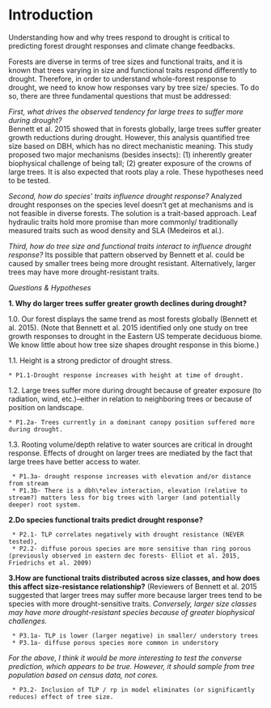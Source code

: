 # Introduction

Understanding how and why trees respond to drought is critical to predicting forest drought responses and climate change feedbacks.

Forests are diverse in terms of tree sizes and functional traits, and it is known that trees varying in size and functional traits respond differently to drought. Therefore, in order to understand whole-forest response to drought, we need to know how responses vary by tree size/ species. To do so, there are three fundamental questions that must be addressed:

*First, what drives the observed tendency for large trees to suffer more during drought?*  
Bennett et al. 2015 showed that in forests globally, large trees suffer greater growth reductions during drought. However, this analysis quantified tree size based on DBH, which has no direct mechanistic meaning. This study proposed two major mechanisms (besides insects): (1) inherently greater biophysical challenge of being tall; (2) greater exposure of the crowns of large trees. It is also expected that roots play a role. These hypotheses need to be tested.

*Second, how do species' traits influence drought response?* 
Analyzed drought responses on the species level doesn't get at mechanisms and is not feasible in diverse forests. The solution is a trait-based approach. Leaf hydraulic traits hold more promise than more commonly/ traditionally measured traits such as wood density and SLA (Medeiros et al.). 

*Third, how do tree size and functional traits interact to influence drought response?*
Its possible that pattern observed by Bennett et al. could be caused by smaller trees being more drought resistant. Alternatively, larger trees may have more drought-resistant traits.

*Questions & Hypotheses*


**1. Why do larger trees suffer greater growth declines during drought?**

1.0. Our forest displays the same trend as most forests globally (Bennett et al. 2015). (Note that Bennett et al. 2015 identified only one study on tree growth responses to drought in the Eastern US temperate deciduous biome. We know little about how tree size shapes drought response in this biome.)

1.1. Height is a strong predictor of drought stress.

    * P1.1-Drought response increases with height at time of drought.

1.2. Large trees suffer more during drought because of greater exposure (to radiation, wind, etc.)--either in relation to neighboring trees or because of position on landscape.

    * P1.2a- Trees currently in a dominant canopy position suffered more during drought. 
    
1.3. Rooting volume/depth relative to water sources are critical in drought response. Effects of drought on larger trees are mediated by the fact that large trees have better access to water.
  
     * P1.3a- drought response increases with elevation and/or distance from stream
     * P1.3b- There is a dbh\*elev interaction, elevation (relative to stream?) matters less for big trees with larger (and potentially deeper) root system.

**2.Do species functional traits predict drought response?**

     * P2.1- TLP correlates negatively with drought resistance (NEVER tested), 
     * P2.2- diffuse porous species are more sensitive than ring porous (previously observed in eastern dec forests- Elliot et al. 2015, Friedrichs et al. 2009)

**3.How are functional traits distributed across size classes, and how does this affect size-resistance relationship?** (Reviewers of Bennett et al. 2015 suggested that larger trees may suffer more because larger trees tend to be species with more drought-sensitive traits. *Conversely, larger size classes may have more drought-resistant species because of greater biophysical challenges.*

     * P3.1a- TLP is lower (larger negative) in smaller/ understory trees
     * P3.1a- diffuse porous species more common in understory 
   
*For the above, I think it would be more interesting to test the converse prediction, which appears to be true. However, it should sample from tree population based on census data, not cores.*
   
     * P3.2- Inclusion of TLP / rp in model eliminates (or significantly reduces) effect of tree size.
